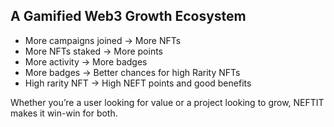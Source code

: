 ## A Gamified Web3 Growth Ecosystem
- More campaigns joined →  More NFTs
- More NFTs staked      →  More points
- More activity         →  More badges
- More badges           →  Better chances for high Rarity NFTs
- High rarity NFT       →  High NEFT points and good benefits

Whether  you’re a user looking for value or a project looking to grow, NEFTIT makes it win-win for both.
